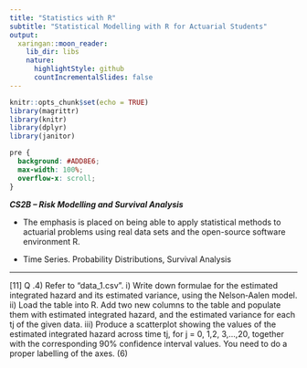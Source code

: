 ```yaml
---
title: "Statistics with R"
subtitle: "Statistical Modelling with R for Actuarial Students"
output:
  xaringan::moon_reader:
    lib_dir: libs
    nature:
      highlightStyle: github
      countIncrementalSlides: false
---
```


```r
knitr::opts_chunk$set(echo = TRUE)
library(magrittr)
library(knitr)
library(dplyr)
library(janitor)


```

```css
pre {
  background: #ADD8E6;
  max-width: 100%;
  overflow-x: scroll;
}
```

***CS2B – Risk Modelling and Survival Analysis ***


* The emphasis is placed on being able to apply statistical methods to actuarial problems using real data sets and the open-source software environment R. 

* Time Series. Probability Distributions, Survival Analysis

---

[11]
Q .4) Refer to “data_1.csv”.
i) Write down formulae for the estimated integrated hazard and its estimated variance, using 
the Nelson‐Aalen model.
ii) Load the table into R. Add two new columns to the table and populate them with estimated 
integrated hazard, and the estimated variance for each tj of the given data.
iii) Produce a scatterplot showing the values of the estimated integrated hazard across time tj, 
for j = 0, 1,2, 3,…,20, together with the corresponding 90% confidence interval values.
You need to do a proper labelling of the axes. (6)
